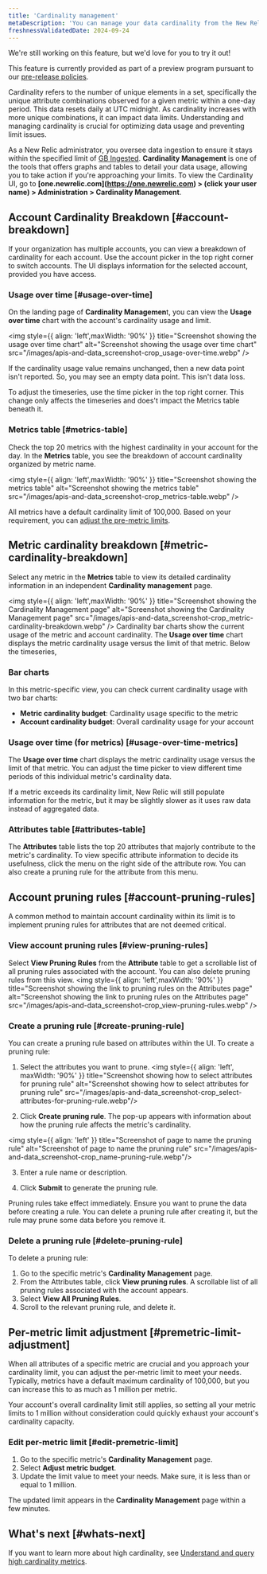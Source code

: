 ```yaml
---
title: 'Cardinality management'
metaDescription: 'You can manage your data cardinality from the New Relic UI.'
freshnessValidatedDate: 2024-09-24
---
```


<Callout title="preview">
  We're still working on this feature, but we'd love for you to try it out!

  This feature is currently provided as part of a preview program pursuant to our [pre-release policies](/docs/licenses/license-information/referenced-policies/new-relic-pre-release-policy).
</Callout>

Cardinality refers to the number of unique elements in a set, specifically the unique attribute combinations observed for a given metric within a one-day period. This data resets daily at UTC midnight. As cardinality increases with more unique combinations, it can impact data limits. Understanding and managing cardinality is crucial for optimizing data usage and preventing limit issues.

As a New Relic administrator, you oversee data ingestion to ensure it stays within the specified limit of [GB Ingested](/docs/licenses/license-information/product-definitions/new-relic-one-pricing-definitions/#gb-ingested). <DNT>**Cardinality Management**</DNT> is one of the tools that offers graphs and tables to detail your data usage, allowing you to take action if you're approaching your limits. To view the Cardinality UI, go to **<DNT>[one.newrelic.com]</DNT>(https://one.newrelic.com) > (click your user name) > <DNT>Administration > Cardinality Management</DNT>**.

## Account Cardinality Breakdown [#account-breakdown]

If your organization has multiple accounts, you can view a breakdown of cardinality for each account. Use the account picker in the top right corner to switch accounts. The UI displays information for the selected account, provided you have access.

### Usage over time [#usage-over-time]

On the landing page of <DNT>**Cardinality Managemen**t</DNT>, you can view the <DNT>**Usage over time**</DNT> chart with the account's cardinality usage and limit.

<img
    style={{ align: 'left',maxWidth: '90%' }}
    title="Screenshot showing the usage over time chart"
    alt="Screenshot showing the usage over time chart"
    src="/images/apis-and-data_screenshot-crop_usage-over-time.webp"
/>

If the cardinality usage value remains unchanged, then a new data point isn't reported. So, you may see an empty data point. This isn't data loss.

To adjust the timeseries, use the time picker in the top right corner. This change only affects the timeseries and does't impact the Metrics table beneath it.
### Metrics table [#metrics-table]
Check the top 20 metrics with the highest cardinality in your account for the day. In the <DNT>**Metrics**</DNT> table, you see the breakdown of account cardinality organized by metric name.

<img
    style={{ align: 'left',maxWidth: '90%' }}
    title="Screenshot showing the metrics table"
    alt="Screenshot showing the metrics table"
    src="/images/apis-and-data_screenshot-crop_metrics-table.webp"
/>

All metrics have a default cardinality limit of 100,000. Based on your requirement, you can [adjust the pre-metric limits](#premetric-limit-adjustment).

## Metric cardinality breakdown [#metric-cardinality-breakdown]

Select any metric in the <DNT>**Metrics**</DNT> table to view its detailed cardinality information in an independent <DNT>**Cardinality management**</DNT> page.

<img
    style={{ align: 'left',maxWidth: '90%' }}
    title="Screenshot showing the Cardinality Management page"
    alt="Screenshot showing the Cardinality Management page"
    src="/images/apis-and-data_screenshot-crop_metric-cardinality-breakdown.webp"
/>
Cardinality bar charts show the current usage of the metric and account cardinality. The <DNT>**Usage over time**</DNT> chart displays the metric cardinality usage versus the limit of that metric. Below the timeseries, 

### Bar charts
In this metric-specific view, you can check current cardinality usage with two bar charts:
* <DNT>**Metric cardinality budget**</DNT>: Cardinality usage specific to the metric
* <DNT>**Account cardinality budget**</DNT>: Overall cardinality usage for your account

### Usage over time (for metrics) [#usage-over-time-metrics]

The <DNT>**Usage over time**</DNT> chart displays the metric cardinality usage versus the limit of that metric. You can adjust the time picker to view different time periods of this individual metric's cardinality data.

<Callout variant="tip">
    If a metric exceeds its cardinality limit, New Relic will still populate information for the metric, but it may be slightly slower as it uses raw data instead of aggregated data.
</Callout>

### Attributes table [#attributes-table]

The <DNT>**Attributes**</DNT> table lists the top 20 attributes that majorly contribute to the metric's cardinality. To view specific attribute information to decide its usefulness, click the menu on the right side of the attribute row. You can also create a pruning rule for the attribute from this menu.

## Account pruning rules [#account-pruning-rules]

A common method to maintain account cardinality within its limit is to implement pruning rules for attributes that are not deemed critical.

### View account pruning rules [#view-pruning-rules]

Select <DNT>**View Pruning Rules**</DNT> from the **Attribute** table to get a scrollable list of all pruning rules associated with the account. You can also delete pruning rules from this view.
<img
    style={{ align: 'left',maxWidth: '90%' }}
    title="Screenshot showing the link to pruning rules on the Attributes page"
    alt="Screenshot showing the link to pruning rules on the Attributes page"
    src="/images/apis-and-data_screenshot-crop_view-pruning-rules.webp"
/>

### Create a pruning rule [#create-pruning-rule]

You can create a pruning rule based on attributes within the UI. To create a pruning rule:

1. Select the attributes you want to prune. 
  <img
    style={{ align: 'left', maxWidth: '90%' }}
    title="Screenshot showing how to select attributes for pruning rule"
    alt="Screenshot showing how to select attributes for pruning rule"
    src="/images/apis-and-data_screenshot-crop_select-attributes-for-pruning-rule.webp"/>

2. Click <DNT>**Create pruning rule**</DNT>. The pop-up appears with information about how the pruning rule affects the metric's cardinality.
  
  <img
    style={{ align: 'left' }}
    title="Screenshot of page to name the pruning rule"
    alt="Screenshot of page to name the pruning rule"
    src="/images/apis-and-data_screenshot-crop_name-pruning-rule.webp"/>

3. Enter a rule name or description.
    
4. Click <DNT>**Submit**</DNT> to generate the pruning rule.

<Callout variant="important">
Pruning rules take effect immediately. Ensure you want to prune the data before creating a rule. You can delete a pruning rule after creating it, but the rule may prune some data before you remove it.
</Callout>

### Delete a pruning rule [#delete-pruning-rule]

To delete a pruning rule:

1. Go to the specific metric's <DNT>**Cardinality Management**</DNT> page.
2. From the Attributes table, click <DNT>**View pruning rules**</DNT>. A scrollable list of all pruning rules associated with the account appears.
2. Select <DNT>**View All Pruning Rules**</DNT>.
3. Scroll to the relevant pruning rule, and delete it. 

## Per-metric limit adjustment [#premetric-limit-adjustment]

When all attributes of a specific metric are crucial and you approach your cardinality limit, you can adjust the per-metric limit to meet your needs. Typically, metrics have a default maximum cardinality of 100,000, but you can increase this to as much as 1 million per metric.

<Callout variant="tip">
  Your account's overall cardinality limit still applies, so setting all your metric limits to 1 million without consideration could quickly exhaust your account's cardinality capacity.
</Callout>

### Edit per-metric limit [#edit-premetric-limit]

1. Go to the specific metric's <DNT>**Cardinality Management**</DNT> page.
2. Select <DNT>**Adjust metric budget**</DNT>.
3. Update the limit value to meet your needs. Make sure, it is less than or equal to 1 million.

The updated limit appears in the <DNT>**Cardinality Management**</DNT> page within a few minutes.


## What's next [#whats-next]

If you want to learn more about high cardinality, see [Understand and query high cardinality metrics](/docs/data-apis/ingest-apis/metric-api/NRQL-high-cardinality-metrics/).

